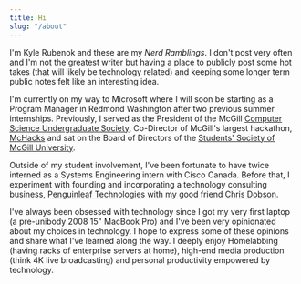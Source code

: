 ```yaml
---
title: Hi
slug: "/about"
---
```


I'm Kyle Rubenok and these are my _Nerd Ramblings_. I don't post very often and I'm not the greatest writer but having a place to publicly post some hot takes (that will likely be technology related) and keeping some longer term public notes felt like an interesting idea. 

I'm currently on my way to Microsoft where I will soon be starting as a Program Manager in Redmond Washington after two previous summer internships. Previously, I served as the President of the McGill [Computer Science Undergraduate Society](https://mcgill-csus.ca), Co-Director of McGill's largest hackathon, [McHacks](https://mchacks.ca) and sat on the Board of Directors of the [Students' Society of McGill University](https://ssmu.ca/). 

Outside of my student involvement, I've been fortunate to have twice interned as a Systems Engineering intern with Cisco Canada. Before that, I experiment with founding and incorporating a technology consulting business, [Penguinleaf Technologies](https://penguinleaf.com) with my good friend [Chris Dobson](http://chrisdobson.ca).

I've always been obsessed with technology since I got my very first laptop (a pre-unibody 2008 15" MacBook Pro) and I've been very opinionated about my choices in technology. I hope to express some of these opinions and share what I've learned along the way. I deeply enjoy Homelabbing (having racks of enterprise servers at home), high-end media production (think 4K live broadcasting) and personal productivity empowered by technology.
